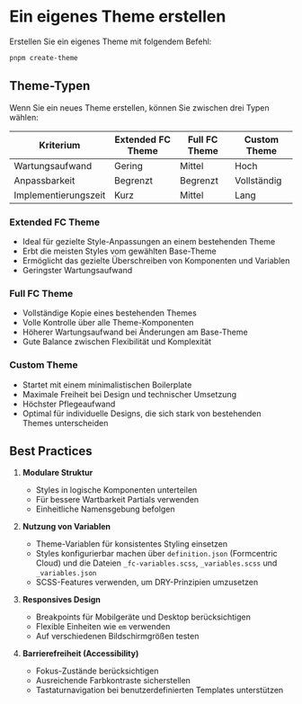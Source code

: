 
<Meta title='DE/Themes/Themes erstellen' />

# Ein eigenes Theme erstellen

Erstellen Sie ein eigenes Theme mit folgendem Befehl:

```bash
pnpm create-theme
```

## Theme-Typen

Wenn Sie ein neues Theme erstellen, können Sie zwischen drei Typen wählen:

<div style={{ overflowX: 'auto' }}>
    <table style={{ width: '100%', borderCollapse: 'collapse' }}>
        <thead>
            <tr>
                <th style={{ textAlign: 'left', padding: '8px', borderBottom: '2px solid #ddd' }}>Kriterium</th>
                <th style={{ textAlign: 'left', padding: '8px', borderBottom: '2px solid #ddd' }}>Extended FC Theme</th>
                <th style={{ textAlign: 'left', padding: '8px', borderBottom: '2px solid #ddd' }}>Full FC Theme</th>
                <th style={{ textAlign: 'left', padding: '8px', borderBottom: '2px solid #ddd' }}>Custom Theme</th>
            </tr>
        </thead>
        <tbody>
            <tr>
                <td style={{ padding: '8px', borderBottom: '1px solid #ddd' }}>Wartungsaufwand</td>
                <td style={{ padding: '8px', borderBottom: '1px solid #ddd' }}>
                    <span style={{ color: 'rgb(0, 200, 0)' }}>Gering</span>
                </td>
                <td style={{ padding: '8px', borderBottom: '1px solid #ddd' }}>
                    <span style={{ color: 'rgb(200, 200, 0)' }}>Mittel</span>
                </td>
                <td style={{ padding: '8px', borderBottom: '1px solid #ddd' }}>
                    <span style={{ color: 'rgb(200, 0, 0)' }}>Hoch</span>
                </td>
            </tr>
            <tr>
                <td style={{ padding: '8px', borderBottom: '1px solid #ddd' }}>Anpassbarkeit</td>
                <td style={{ padding: '8px', borderBottom: '1px solid #ddd' }}>
                    <span style={{ color: 'rgb(200, 200, 0)' }}>Begrenzt</span>
                </td>
                <td style={{ padding: '8px', borderBottom: '1px solid #ddd' }}>
                    <span style={{ color: 'rgb(200, 200, 0)' }}>Begrenzt</span>
                </td>
                <td style={{ padding: '8px', borderBottom: '1px solid #ddd' }}>
                    <span style={{ color: 'rgb(0, 200, 0)' }}>Vollständig</span>
                </td>
            </tr>
            <tr>
                <td style={{ padding: '8px', borderBottom: '1px solid #ddd' }}>Implementierungszeit</td>
                <td style={{ padding: '8px', borderBottom: '1px solid #ddd' }}>
                    <span style={{ color: 'rgb(0, 200, 0)' }}>Kurz</span>
                </td>
                <td style={{ padding: '8px', borderBottom: '1px solid #ddd' }}>
                    <span style={{ color: 'rgb(200, 200, 0)' }}>Mittel</span>
                </td>
                <td style={{ padding: '8px', borderBottom: '1px solid #ddd' }}>
                    <span style={{ color: 'rgb(200, 0, 0)' }}>Lang</span>
                </td>
            </tr>
        </tbody>
    </table>
</div>

### Extended FC Theme

- Ideal für gezielte Style-Anpassungen an einem bestehenden Theme
- Erbt die meisten Styles vom gewählten Base-Theme
- Ermöglicht das gezielte Überschreiben von Komponenten und Variablen
- Geringster Wartungsaufwand

### Full FC Theme

- Vollständige Kopie eines bestehenden Themes
- Volle Kontrolle über alle Theme-Komponenten
- Höherer Wartungsaufwand bei Änderungen am Base-Theme
- Gute Balance zwischen Flexibilität und Komplexität

### Custom Theme

- Startet mit einem minimalistischen Boilerplate
- Maximale Freiheit bei Design und technischer Umsetzung
- Höchster Pflegeaufwand
- Optimal für individuelle Designs, die sich stark von bestehenden Themes unterscheiden

## Best Practices

1. **Modulare Struktur**

    - Styles in logische Komponenten unterteilen
    - Für bessere Wartbarkeit Partials verwenden
    - Einheitliche Namensgebung befolgen

2. **Nutzung von Variablen**

    - Theme-Variablen für konsistentes Styling einsetzen
    - Styles konfigurierbar machen über `definition.json` (Formcentric Cloud) und die Dateien `_fc-variables.scss`, `_variables.scss` und `_variables.json`
    - SCSS-Features verwenden, um DRY-Prinzipien umzusetzen

3. **Responsives Design**

    - Breakpoints für Mobilgeräte und Desktop berücksichtigen
    - Flexible Einheiten wie `em` verwenden
    - Auf verschiedenen Bildschirmgrößen testen

4. **Barrierefreiheit (Accessibility)**

    - Fokus-Zustände berücksichtigen
    - Ausreichende Farbkontraste sicherstellen
    - Tastaturnavigation bei benutzerdefinierten Templates unterstützen
